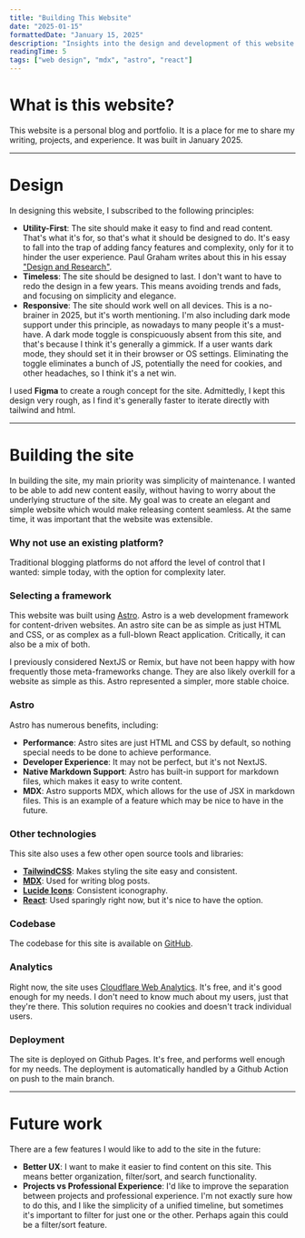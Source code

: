 ```yaml
---
title: "Building This Website"
date: "2025-01-15"
formattedDate: "January 15, 2025"
description: "Insights into the design and development of this website."
readingTime: 5
tags: ["web design", "mdx", "astro", "react"]
---
```


# What is this website?

This website is a personal blog and portfolio. It is a place for me to share my writing, projects, and experience. It was built in January 2025.

---

# Design

In designing this website, I subscribed to the following principles:

- **Utility-First**: The site should make it easy to find and read content. That's what it's for, so that's what it should be designed to do. It's easy to fall into the trap of adding fancy features and complexity, only for it to hinder the user experience. Paul Graham writes about this in his essay ["Design and Research"](https://paulgraham.com/desres.html).
- **Timeless**: The site should be designed to last. I don't want to have to redo the design in a few years. This means avoiding trends and fads, and focusing on simplicity and elegance.
- **Responsive**: The site should work well on all devices. This is a no-brainer in 2025, but it's worth mentioning. I'm also including dark mode support under this principle, as nowadays to many people it's a must-have. A dark mode toggle is conspicuously absent from this site, and that's because I think it's generally a gimmick. If a user wants dark mode, they should set it in their browser or OS settings. Eliminating the toggle eliminates a bunch of JS, potentially the need for cookies, and other headaches, so I think it's a net win.

I used **Figma** to create a rough concept for the site. Admittedly, I kept this design very rough, as I find it's generally faster to iterate directly with tailwind and html.

---

# Building the site

In building the site, my main priority was simplicity of maintenance. I wanted to be able to add new content easily, without having to worry about the underlying structure of the site.
My goal was to create an elegant and simple website which would make releasing content seamless. At the same time, it was important that the website was extensible.

### Why not use an existing platform?

Traditional blogging platforms do not afford the level of control that I wanted: simple today, with the option for complexity later.

### Selecting a framework

This website was built using [Astro](https://astro.build/).
Astro is a web development framework for content-driven websites. An astro site can be as simple as just HTML and CSS, or as complex as a full-blown React application. Critically, it can also be a mix of both.

I previously considered NextJS or Remix, but have not been happy with how frequently those meta-frameworks change. They are also likely overkill for a website as simple as this. Astro represented a simpler, more stable choice.

### Astro

Astro has numerous benefits, including:

- **Performance**: Astro sites are just HTML and CSS by default, so nothing special needs to be done to achieve performance.
- **Developer Experience**: It may not be perfect, but it's not NextJS.
- **Native Markdown Support**: Astro has built-in support for markdown files, which makes it easy to write content.
- **MDX**: Astro supports MDX, which allows for the use of JSX in markdown files. This is an example of a feature which may be nice to have in the future.

### Other technologies

This site also uses a few other open source tools and libraries:

- **[TailwindCSS](https://tailwindcss.com/)**: Makes styling the site easy and consistent.
- **[MDX](https://mdxjs.com/)**: Used for writing blog posts.
- **[Lucide Icons](https://lucide.dev/)**: Consistent iconography.
- **[React](https://react.dev/)**: Used sparingly right now, but it's nice to have the option.

### Codebase

The codebase for this site is available on [GitHub](https://github.com/11CaptainKirk/robertjkirk.com).

### Analytics

Right now, the site uses [Cloudflare Web Analytics](https://www.cloudflare.com/web-analytics/). It's free, and it's good enough for my needs. I don't need to know much about my users, just that they're there. This solution requires no cookies and doesn't track individual users.

### Deployment

The site is deployed on Github Pages. It's free, and performs well enough for my needs. The deployment is automatically handled by a Github Action on push to the main branch.

---

# Future work

There are a few features I would like to add to the site in the future:

- **Better UX**: I want to make it easier to find content on this site. This means better organization, filter/sort, and search functionality.
- **Projects vs Professional Experience**: I'd like to improve the separation between projects and professional experience. I'm not exactly sure how to do this, and I like the simplicity of a unified timeline, but sometimes it's important to filter for just one or the other. Perhaps again this could be a filter/sort feature.
